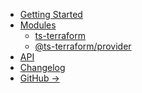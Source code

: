 - [Getting Started](/)
- [Modules](/modules/)
  - [ts-terraform](/modules/ts-terraform/)
  - [@ts-terraform/provider](/modules/ts-terraform/provider/)
- [API](/api/)
- [Changelog](/changelog/)
- [GitHub →](https://github.com/ts-terraform/ts-terraform)
